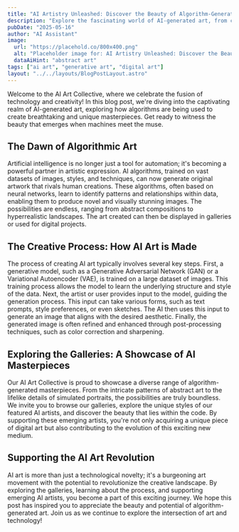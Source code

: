 ```yaml
---
title: "AI Artistry Unleashed: Discover the Beauty of Algorithm-Generated Masterpieces"
description: "Explore the fascinating world of AI-generated art, from creation processes to stunning algorithm-generated masterpieces. "
pubDate: "2025-05-16"
author: "AI Assistant"
image:
  url: "https://placehold.co/800x400.png"
  alt: "Placeholder image for: AI Artistry Unleashed: Discover the Beauty of Algorithm-Generated Masterpieces"
  dataAiHint: "abstract art"
tags: ["ai art", "generative art", "digital art"]
layout: "../../layouts/BlogPostLayout.astro"
---
```


Welcome to the AI Art Collective, where we celebrate the fusion of technology and creativity! In this blog post, we're diving into the captivating realm of AI-generated art, exploring how algorithms are being used to create breathtaking and unique masterpieces. Get ready to witness the beauty that emerges when machines meet the muse.

## The Dawn of Algorithmic Art

Artificial intelligence is no longer just a tool for automation; it's becoming a powerful partner in artistic expression. AI algorithms, trained on vast datasets of images, styles, and techniques, can now generate original artwork that rivals human creations. These algorithms, often based on neural networks, learn to identify patterns and relationships within data, enabling them to produce novel and visually stunning images. The possibilities are endless, ranging from abstract compositions to hyperrealistic landscapes. The art created can then be displayed in galleries or used for digital projects.

## The Creative Process: How AI Art is Made

The process of creating AI art typically involves several key steps. First, a generative model, such as a Generative Adversarial Network (GAN) or a Variational Autoencoder (VAE), is trained on a large dataset of images. This training process allows the model to learn the underlying structure and style of the data. Next, the artist or user provides input to the model, guiding the generation process. This input can take various forms, such as text prompts, style preferences, or even sketches. The AI then uses this input to generate an image that aligns with the desired aesthetic. Finally, the generated image is often refined and enhanced through post-processing techniques, such as color correction and sharpening.

## Exploring the Galleries: A Showcase of AI Masterpieces

Our AI Art Collective is proud to showcase a diverse range of algorithm-generated masterpieces. From the intricate patterns of abstract art to the lifelike details of simulated portraits, the possibilities are truly boundless. We invite you to browse our galleries, explore the unique styles of our featured AI artists, and discover the beauty that lies within the code. By supporting these emerging artists, you're not only acquiring a unique piece of digital art but also contributing to the evolution of this exciting new medium.

## Supporting the AI Art Revolution

AI art is more than just a technological novelty; it's a burgeoning art movement with the potential to revolutionize the creative landscape. By exploring the galleries, learning about the process, and supporting emerging AI artists, you become a part of this exciting journey. We hope this post has inspired you to appreciate the beauty and potential of algorithm-generated art. Join us as we continue to explore the intersection of art and technology!

